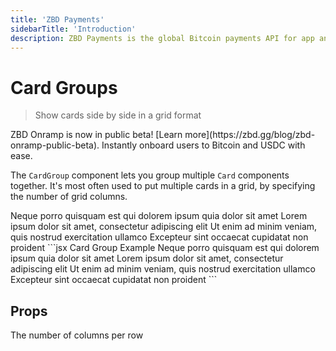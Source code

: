 ```yaml
---
title: 'ZBD Payments'
sidebarTitle: 'Introduction'
description: ZBD Payments is the global Bitcoin payments API for app and game developers. Integrate ZBD into your app or game to enable multicurrency payments, rewards, and payouts in minutes.
---
```


# Card Groups

> Show cards side by side in a grid format

<Card title="ZBD Onramp" icon="square-1">
  ZBD Onramp is now in public beta! [Learn more](https://zbd.gg/blog/zbd-onramp-public-beta). Instantly onboard users to Bitcoin and USDC with ease. 
</Card>

The `CardGroup` component lets you group multiple `Card` components together. It's most often used to put multiple cards in a grid, by specifying the number of grid columns.

<CardGroup cols={2}>
  <Card title="First Card" icon="square-1">
    Neque porro quisquam est qui dolorem ipsum quia dolor sit amet
  </Card>

  <Card title="Second Card" icon="square-2">
    Lorem ipsum dolor sit amet, consectetur adipiscing elit
  </Card>

  <Card title="Third Card" icon="square-3">
    Ut enim ad minim veniam, quis nostrud exercitation ullamco
  </Card>

  <Card title="Fourth Card" icon="square-4">
    Excepteur sint occaecat cupidatat non proident
  </Card>
</CardGroup>

<RequestExample>
  ```jsx Card Group Example
  <CardGroup cols={2}>
    <Card title="First Card" icon="square-1">
      Neque porro quisquam est qui dolorem ipsum quia dolor sit amet
    </Card>
    <Card title="Second Card" icon="square-2">
      Lorem ipsum dolor sit amet, consectetur adipiscing elit
    </Card>
    <Card title="Third Card" icon="square-3">
      Ut enim ad minim veniam, quis nostrud exercitation ullamco
    </Card>
    <Card title="Fourth Card" icon="square-4">
      Excepteur sint occaecat cupidatat non proident
    </Card>
  </CardGroup>
  ```
</RequestExample>

## Props

<ResponseField name="cols" default={2}>
  The number of columns per row
</ResponseField>

